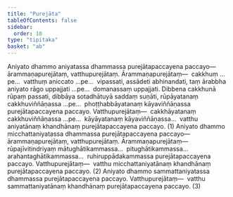 ```yaml
---
title: "Purejāta"
tableOfContents: false
sidebar:
  order: 10
type: "tipitaka"
basket: "ab"
---
```



<DynamicBreadcrumb />

<Division number="48">

<Paragraph number="2375">
Aniyato dhammo aniyatassa dhammassa purejātapaccayena paccayo—  ārammaṇapurejātaṃ, vatthupurejātaṃ. <Emphasis>Ārammaṇapurejātaṃ</Emphasis>—  cakkhuṃ …pe…  vatthuṃ aniccato …pe…  vipassati, assādeti abhinandati, taṃ ārabbha aniyato rāgo uppajjati …pe…  domanassaṃ uppajjati. Dibbena cakkhunā rūpaṃ passati, dibbāya sotadhātuyā saddaṃ suṇāti, rūpāyatanaṃ cakkhuviññāṇassa …pe…  phoṭṭhabbāyatanaṃ kāyaviññāṇassa purejātapaccayena paccayo. <Emphasis>Vatthupurejātaṃ</Emphasis>—  cakkhāyatanaṃ cakkhuviññāṇassa …pe…  kāyāyatanaṃ kāyaviññāṇassa…  vatthu aniyatānaṃ khandhānaṃ purejātapaccayena paccayo. (1)
</Paragraph>

<Paragraph number="2376">
Aniyato dhammo micchattaniyatassa dhammassa purejātapaccayena paccayo—  ārammaṇapurejātaṃ, vatthupurejātaṃ. <Emphasis>Ārammaṇapurejātaṃ</Emphasis>—  rūpajīvitindriyaṃ mātughātikammassa…  pitughātikammassa…  arahantaghātikammassa…  ruhiruppādakammassa purejātapaccayena paccayo. <Emphasis>Vatthupurejātaṃ</Emphasis>—  vatthu micchattaniyatānaṃ khandhānaṃ purejātapaccayena paccayo. (2)
</Paragraph>

<Paragraph number="2377">
Aniyato dhammo sammattaniyatassa dhammassa purejātapaccayena paccayo. <Emphasis>Vatthupurejātaṃ</Emphasis>—  vatthu sammattaniyatānaṃ khandhānaṃ purejātapaccayena paccayo. (3)
</Paragraph>
</Division>